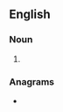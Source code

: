 {{also|zetta-metres}}

==English==

===Noun===
{{head|en|noun plural form}}

# {{plural of|zettametre|lang=en}}

===Anagrams===
* {{l|en|zettameters}}